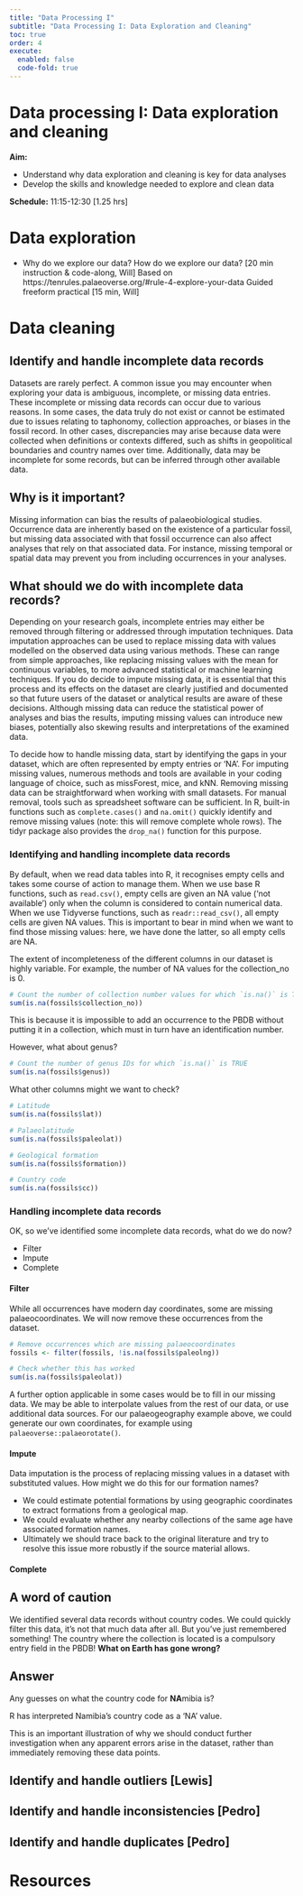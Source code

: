 ```yaml
---
title: "Data Processing I"
subtitle: "Data Processing I: Data Exploration and Cleaning"
toc: true
order: 4
execute:
  enabled: false
  code-fold: true
---
```


# Data processing I: Data exploration and cleaning

**Aim:**

- Understand why data exploration and cleaning is key for data analyses
- Develop the skills and knowledge needed to explore and clean data

**Schedule:** 11:15-12:30 [1.25 hrs]

# Data exploration

- Why do we explore our data? How do we explore our data? [20 min instruction & code-along, Will]
Based on https://tenrules.palaeoverse.org/#rule-4-explore-your-data
Guided freeform practical [15 min, Will]

# Data cleaning

## Identify and handle incomplete data records

Datasets are rarely perfect. A common issue you may encounter when exploring your data is ambiguous, incomplete, or missing data entries. These incomplete or missing data records can occur due to various reasons. In some cases, the data truly do not exist or cannot be estimated due to issues relating to taphonomy, collection approaches, or biases in the fossil record. In other cases, discrepancies may arise because data were collected when definitions or contexts differed, such as shifts in geopolitical boundaries and country names over time. Additionally, data may be incomplete for some records, but can be inferred through other available data. 

## Why is it important?

Missing information can bias the results of palaeobiological studies. Occurrence data are inherently based on the existence of a particular fossil, but missing data associated with that fossil occurrence can also affect analyses that rely on that associated data. For instance, missing temporal or spatial data may prevent you from including occurrences in your analyses.

## What should we do with incomplete data records?

Depending on your research goals, incomplete entries may either be removed through filtering or addressed through imputation techniques. Data imputation approaches can be used to replace missing data with values modelled on the observed data using various methods. These can range from simple approaches, like replacing missing values with the mean for continuous variables, to more advanced statistical or machine learning techniques. If you do decide to impute missing data, it is essential that this process and its effects on the dataset are clearly justified and documented so that future users of the dataset or analytical results are aware of these decisions. Although missing data can reduce the statistical power of analyses and bias the results, imputing missing values can introduce new biases, potentially also skewing results and interpretations of the examined data.

To decide how to handle missing data, start by identifying the gaps in your dataset, which are often represented by empty entries or ‘NA’. For imputing missing values, numerous methods and tools are available in your coding language of choice, such as missForest, mice, and kNN. Removing missing data can be straightforward when working with small datasets. For manual removal, tools such as spreadsheet software can be sufficient. In R, built-in functions such as `complete.cases()` and `na.omit()` quickly identify and remove missing values (note: this will remove complete whole rows). The tidyr package also provides the `drop_na()` function for this purpose.

### Identifying and handling incomplete data records

By default, when we read data tables into R, it recognises empty cells and takes some course of action to manage them. When we use base R functions, such as `read.csv()`, empty cells are given an NA value (‘not available’) only when the column is considered to contain numerical data. When we use Tidyverse functions, such as `readr::read_csv()`, all empty cells are given NA values. This is important to bear in mind when we want to find those missing values: here, we have done the latter, so all empty cells are NA.

The extent of incompleteness of the different columns in our dataset is highly variable. For example, the number of NA values for the collection_no is 0.

```r
# Count the number of collection number values for which `is.na()` is TRUE
sum(is.na(fossils$collection_no))
```

This is because it is impossible to add an occurrence to the PBDB without putting it in a collection, which must in turn have an identification number.

However, what about genus?

```r
# Count the number of genus IDs for which `is.na()` is TRUE
sum(is.na(fossils$genus))
```

What other columns might we want to check?

```r
# Latitude
sum(is.na(fossils$lat))
```

```r
# Palaeolatitude
sum(is.na(fossils$paleolat))
```

```r
# Geological formation
sum(is.na(fossils$formation))
```

```r
# Country code
sum(is.na(fossils$cc))
```

### Handling incomplete data records

OK, so we've identified some incomplete data records, what do we do now?

- Filter
- Impute
- Complete

#### Filter

While all occurrences have modern day coordinates, some are missing palaeocoordinates. We will now remove these occurrences from the dataset.

```r
# Remove occurrences which are missing palaeocoordinates
fossils <- filter(fossils, !is.na(fossils$paleolng))

# Check whether this has worked
sum(is.na(fossils$paleolat))
```

A further option applicable in some cases would be to fill in our missing data. We may be able to interpolate values from the rest of our data, or use additional data sources. For our palaeogeography example above, we could generate our own coordinates, for example using `palaeoverse::palaeorotate()`.

#### Impute

Data imputation is the process of replacing missing values in a dataset with substituted values. How might we do this for our formation names?

- We could estimate potential formations by using geographic coordinates to extract formations from a geological map. 
- We could evaluate whether any nearby collections of the same age have associated formation names.
- Ultimately we should trace back to the original literature and try to resolve this issue more robustly if the source material allows.

#### Complete

::: {.callout-important}

## A word of caution

We identified several data records without country codes. We could quickly filter this data, it's not that much data after all. But you've just remembered something! The country where the collection is located is a compulsory entry field in the PBDB! **What on Earth has gone wrong?**

:::

::: {.callout-tip collapse="TRUE"}

## Answer

Any guesses on what the country code for **NA**mibia is?

R has interpreted Namibia's country code as a 'NA' value. 

This is an important illustration of why we should conduct further investigation when any apparent errors arise in the dataset, rather than immediately removing these data points.

:::

## Identify and handle outliers [Lewis]


## Identify and handle inconsistencies [Pedro]


## Identify and handle duplicates [Pedro]

# Resources




